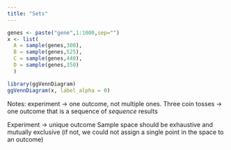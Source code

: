 ```yaml
---
title: "Sets"
---
```


```r
genes <- paste("gene",1:1000,sep="")
x <- list(
  A = sample(genes,300), 
  B = sample(genes,525), 
  C = sample(genes,440),
  D = sample(genes,350)
  )
```

```r
library(ggVennDiagram)
ggVennDiagram(x, label_alpha = 0)
```

Notes: experiment -> one outcome, not multiple ones. Three coin tosses -> one outcome that is a sequence of _sequence_ 
results

Experiment -> unique outcome
Sample space should be exhaustive and mutually exclusive (if not, we could not assign a single point in the space to an outcome)

